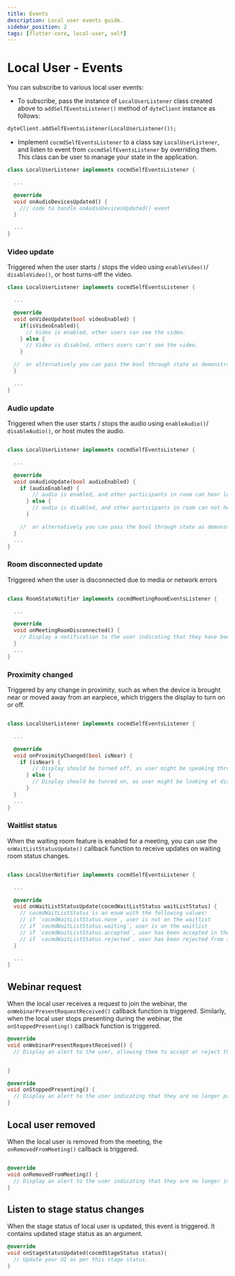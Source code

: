 ```yaml
---
title: Events
description: Local user events guide.
sidebar_position: 2
tags: [flutter-core, local-user, self]
---
```


# Local User - Events

You can subscribe to various local user events:

- To subscribe, pass the instance of `LocalUserListener` class created above
  to `addSelfEventsListener()` method of `dyteClient` instance as follows:

```dart {2}
dyteClient.addSelfEventsListener(LocalUserListener());
```

- Implement `cocmdSelfEventsListener` to a class say `LocalUserListener`, and
  listen to event from `cocmdSelfEventsListener` by overriding them. This class
  can be user to manage your state in the application.

```dart
class LocalUserListener implements cocmdSelfEventsListener {

  ...

  @override
  void onAudioDevicesUpdated() {
    /// code to handle onAudioDevicesUpdated() event
  }

  ...
}
```

### Video update

Triggered when the user starts / stops the video using `enableVideo()`/
`disableVideo()`, or host turns-off the video.

```dart
class LocalUserListener implements cocmdSelfEventsListener {

  ...

  @override
  void onVideoUpdate(bool videoEnabled) {
    if(isVideoEnabled){
      // Video is enabled, other users can see the video.
    } else {
      // Video is disabled, others users can't see the video.
    }

  //  or alternatively you can pass the bool through state as demonstrated in example app.
  }

  ...
}
```

### Audio update

Triggered when the user starts / stops the audio using `enableAudio()`/
`disableAudio()`, or host mutes the audio.

```dart

class LocalUserListener implements cocmdSelfEventsListener {

  ...

  @override
  void onAudioUpdate(bool audioEnabled) {
    if (audioEnabled) {
        // audio is enabled, and other participants in room can hear local user
      } else {
        // audio is disabled, and other participants in room can not hear local user.
      }

    //  or alternatively you can pass the bool through state as demonstrated in example app.
  }
  ...
}
```

### Room disconnected update

Triggered when the user is disconnected due to media or network errors

```dart

class RoomStateNotifier implements cocmdMeetingRoomEventsListener {

  ...

  @override
  void onMeetingRoomDisconnected() {
    // Display a notification to the user indicating that they have been disconnected from the meeting.
  }
  ...
}
```

### Proximity changed

Triggered by any change in proximity, such as when the device is brought near or moved away from an earpiece, which triggers the display to turn on or off.

```dart

class LocalUserListener implements cocmdSelfEventsListener {

  ...

  @override
  void onProximityChanged(bool isNear) {
    if (isNear) {
        // Display should be turned off, as user might be speaking through ear piece
      } else {
        // Display should be tunred on, as user might be looking at display and listening through speaker/earphones.
      }
  }
  ...
}
```

### Waitlist status

When the waiting room feature is enabled for a meeting, you can use the `onWaitListStatusUpdate()` callback function to receive updates on waiting room status changes.

```dart

class LocalUserNotifier implements cocmdSelfEventsListener {

  ...

  @override
  void onWaitListStatusUpdate(cocmdWaitListStatus waitListStatus) {
    // cocmdWaitListStatus is an enum with the following values:
    // if `cocmdWaitListStatus.none`, user is not on the waitlist
    // if `cocmdWaitListStatus.waiting`, user is on the waitlist
    // if `cocmdWaitListStatus.accepted`, user has been accepted in the meeting.
    // if `cocmdWaitListStatus.rejected`, user has been rejected from the meeting.
  }

  ...
}
```

## Webinar request

When the local user receives a request to join the webinar, the `onWebinarPresentRequestReceived()` callback function is triggered. Similarly, when the local user stops presenting during the webinar, the `onStoppedPresenting()` callback function is triggered.

```dart
@override
void onWebinarPresentRequestReceived() {
  // Display an alert to the user, allowing them to accept or reject the request.


}

@override
void onStoppedPresenting() {
  // Display an alert to the user indicating that they are no longer presenting.
}
```

## Local user removed

When the local user is removed from the meeting, the `onRemovedFromMeeting()` callback is triggered.

```dart

@override
void onRemovedFromMeeting() {
  // Display an alert to the user indicating that they are no longer in the meeting.
}
```

## Listen to stage status changes

When the stage status of local user is updated, this event is triggered. It contains updated stage status as an argument.

```dart
@override
void onStageStatusUpdated(cocmdStageStatus status){
  // Update your UI as per this stage status.
}
```
